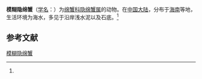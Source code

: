 {{Speciesbox
| name = 模糊隐绵蟹
| status = 
| status_system = 
| image = 
| genus = Cryptodromia
| species = dubia
| authority = (Dai et Chen, 1981)<ref name='id11427'>{{cite web| url =http://www.bioinfo.cn/db05/BjdwSpecies.php?action=view&id=11427| title =模糊隐绵蟹| work =《中国动物物种编目数据库》| publisher =中国科学院微生物研究所| author =中国科学院动物研究所| accessdate =2009-04-28| deadurl =yes| archiveurl =https://web.archive.org/web/20160305072915/http://www.bioinfo.cn/db05/BjdwSpecies.php?action=view&id=11427| archivedate =2016-03-05}}</ref>
}}

'''模糊隐绵蟹'''（[[学名|学名]]：{{lang|la|''Cryptodromia dubia''}}）为[[绵蟹科|绵蟹科]][[隐绵蟹属|隐绵蟹属]]的动物。在[[中国大陆|中国大陆]]，分布于[[海南|海南]]等地，生活环境为海水，多见于沿岸浅水泥以及石底。<ref name='id11427'/>

== 参考文献 ==
{{reflist}}

{{Wikispecies|Cryptodromia dubia}}
{{Taxonbar|from=Q11121315}}

[[Category:隐绵蟹属|模糊隐绵蟹]]


{{螃蟹小作品}}